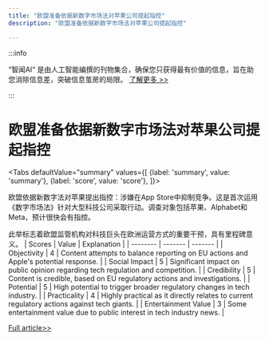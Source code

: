 ```yaml
---
title: "欧盟准备依据新数字市场法对苹果公司提起指控"
description: "欧盟准备依据新数字市场法对苹果公司提起指控"

---
```



:::info

“智闻AI“ 是由人工智能编撰的刊物集合，确保您只获得最有价值的信息，旨在助您消除信息差，突破信息茧房的局限。  [了解更多 >>](/)

:::

# 欧盟准备依据新数字市场法对苹果公司提起指控


<Tabs
	defaultValue="summary"
	values={[
	{label: 'summary', value: 'summary'},
	{label: 'score', value: 'score'},
]}>
<TabItem value="summary">


欧盟依据新数字法对苹果提出指控：涉嫌在App Store中抑制竞争。这是首次运用《数字市场法》针对大型科技公司采取行动。调查对象包括苹果、Alphabet和Meta，预计很快会有指控。

此举标志着欧盟监管机构对科技巨头在欧洲运营方式的重要干预，具有里程碑意义。
</TabItem>
<TabItem value="score">
	| Scores     | Value   | Explanation |
	| -------- | ------- | ------- |
	| Objectivity  | 4    | Content attempts to balance reporting on EU actions and Apple's potential response.    |
	| Social Impact | 5     | Significant impact on public opinion regarding tech regulation and competition.    |
	| Credibility    | 5    | Content is credible, based on EU regulatory actions and investigations.    |
	| Potential    | 5    | High potential to trigger broader regulatory changes in tech industry.    |
	| Practicality    | 4    | Highly practical as it directly relates to current regulatory actions against tech giants.    |
	| Entertainment Value    | 3    | Some entertainment value due to public interest in tech industry news.    |
</TabItem>
</Tabs>

[Full article>>](https://apple.slashdot.org/story/24/06/14/1818255/apple-set-to-be-first-big-tech-group-to-face-charges-under-eu-digital-law?utm_source=rss1.0mainlinkanon&utm_medium=feed)
